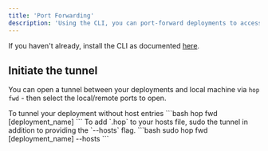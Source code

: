 ```yaml
---
title: 'Port Forwarding'
description: 'Using the CLI, you can port-forward deployments to access them securely without having to expose them to the public internet'
---
```


If you haven't already, install the CLI as documented [here](/cli/overview).

## Initiate the tunnel

You can open a tunnel between your deployments and local machine via `hop fwd` - then select the local/remote ports to open.

<AccordionGroup>

<Accordion title="Without hostames">
 To tunnel your deployment without host entries 
 ```bash
 hop fwd [deployment_name]
 ```

</Accordion>

<Accordion title="With hostames">
To add `<name>.hop` to your hosts file, sudo the tunnel in addition to providing the `--hosts` flag.
 ```bash
sudo hop fwd [deployment_name] --hosts
 ```
</Accordion>

</AccordionGroup>
